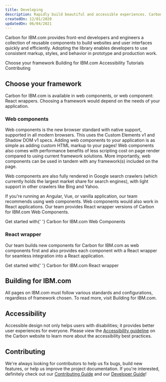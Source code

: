 ```yaml
---
title: Developing
description: Rapidly build beautiful and accessible experiences. Carbon for IBM.com contains all the resources you need to get started.
createdOn: 12/01/2020
updatedOn: 06/04/2021
---
```



<PageDescription>

Carbon for IBM.com provides front-end developers and engineers a collection of reusable components to build websites and
user interfaces quickly and efficiently. Adopting the library enables developers to use consistent markup, styles, and
behavior in prototype and production work.

</PageDescription>

<AnchorLinks>
  <AnchorLink>Choose your framework</AnchorLink>
  <AnchorLink>Building for IBM.com</AnchorLink>
  <AnchorLink>Accessibility</AnchorLink>
  <AnchorLink>Tutorials</AnchorLink>
  <AnchorLink>Contributing</AnchorLink>
</AnchorLinks>

## Choose your framework

Carbon for IBM.com is available in <Link to="/developing/frameworks/web-components">web components</Link>, or <Link to="/developing/frameworks/react-wrapper">web component: React wrappers</Link>. Choosing a framework would depend on the needs of your application.

### Web components

Web components is the new browser standard with native support, supported in all modern browsers. This uses the Custom
Elements v1 and Shadow DOM v1 specs. Adding web components to your application is as simple as adding custom HTML markup
to your pages! Web components also comes with performance benefits of less scripting cost on page render compared to
using current framework solutions. More importantly, web components can be used in tandem with any framework(s) included
on the page.

Web components are also fully rendered in Google search crawlers (which currently holds the largest market share for
search engines), with light support in other crawlers like Bing and Yahoo.

If you're running an Angular, Vue, or vanilla application, our team recommends using web components. Web components
would also work in React applications. Our team provides <Link to="/developing/frameworks/react-wrapper">React wrapper</Link>
versions of Carbon for IBM.com Web Components.

<p>
  Get started with{' '}
  <Link to="/developing/frameworks/web-components">
    Carbon for IBM.com Web Components
  </Link>
</p>

### React wrapper

Our team builds new components for Carbon for IBM.com as web components first and also provides each component with a React wrapper for seamless integration into a React application.

<p>
  Get started with{' '}
  <Link to="/developing/frameworks/react-wrapper">
    Carbon for IBM.com React wrapper
  </Link>
</p>

## Building for IBM.com

All pages on IBM.com must follow various standards and configurations, regardless of framework chosen. To read more,
visit <Link to="/developing/building-for-ibm-dotcom">Building for IBM.com</Link>.

## Accessibility

Accessible design not only helps users with disabilities; it provides better user experiences for everyone.
Please view the <a href="https://www.carbondesignsystem.com/guidelines/accessibility/overview" target="_blank">Accessibility guideline</a>
on the Carbon website to learn more about the accessibility best practices.

## Contributing

We're always looking for contributors to help us fix bugs, build new features, or help us improve the project
documentation. If you're interested, definitely check out our
[Contributing Guide](https://github.com/carbon-design-system/carbon-for-ibm-dotcom/blob/main/.github/CONTRIBUTING.md) and
our [Developer Guide](https://github.com/carbon-design-system/carbon-for-ibm-dotcom/blob/main/docs/developing.md)!

